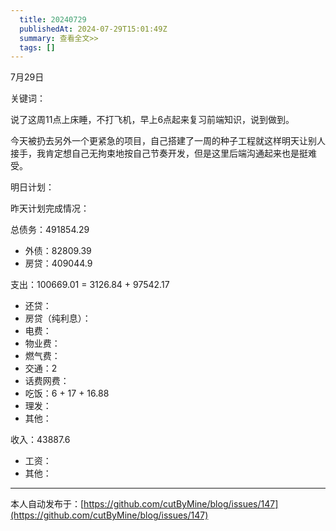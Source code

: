 ```yaml
---
  title: 20240729
  publishedAt: 2024-07-29T15:01:49Z
  summary: 查看全文>>
  tags: []
---
```


7月29日 

关键词：

说了这周11点上床睡，不打飞机，早上6点起来复习前端知识，说到做到。

今天被扔去另外一个更紧急的项目，自己搭建了一周的种子工程就这样明天让别人接手，我肯定想自己无拘束地按自己节奏开发，但是这里后端沟通起来也是挺难受。

明日计划：

昨天计划完成情况：

总债务：491854.29
- 外债：82809.39
- 房贷：409044.9

支出：100669.01 = 3126.84 + 97542.17
- 还贷：
- 房贷（纯利息）：
- 电费：
- 物业费：
- 燃气费：
- 交通：2
- 话费网费：
- 吃饭：6 + 17 + 16.88
- 理发：
- 其他：

收入：43887.6
- 工资：
- 其他：


---
本人自动发布于：[https://github.com/cutByMine/blog/issues/147](https://github.com/cutByMine/blog/issues/147)
